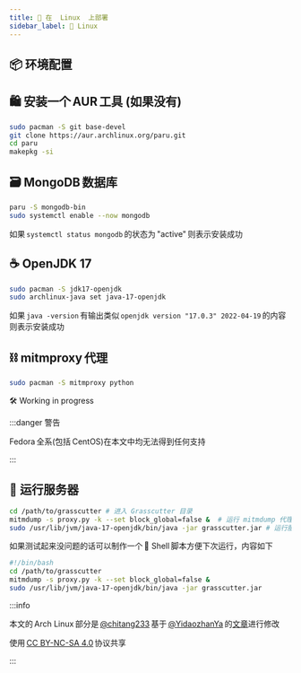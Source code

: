 ```yaml
---
title: 🐧 在  Linux  上部署
sidebar_label: 🐧 Linux
---
```


## 📦 环境配置


<Tabs>
  <TabItem value="arch" label="Arch Linux" default>

## 🛍️ 安装一个 AUR 工具 (如果没有)

```bash
sudo pacman -S git base-devel
git clone https://aur.archlinux.org/paru.git
cd paru
makepkg -si
```

## 🗃️ MongoDB 数据库

```bash
paru -S mongodb-bin
sudo systemctl enable --now mongodb
```

如果 `systemctl status mongodb` 的状态为 "active" 则表示安装成功

## ☕ OpenJDK 17

```bash
sudo pacman -S jdk17-openjdk
sudo archlinux-java set java-17-openjdk
```

如果 `java -version` 有输出类似 `openjdk version "17.0.3" 2022-04-19` 的内容则表示安装成功

## ⛓️ mitmproxy 代理

```bash
sudo pacman -S mitmproxy python
```

  </TabItem>
  <TabItem value="ubuntu" label="Ubuntu">
🛠️ Working in progress
  </TabItem>
  <TabItem value="centos" label="Fedora / CentOS">

:::danger 警告

Fedora 全系(包括 CentOS)在本文中均无法得到任何支持

:::

  </TabItem>
</Tabs>

## 🚜 运行服务器

```bash
cd /path/to/grasscutter # 进入 Grasscutter 目录
mitmdump -s proxy.py -k --set block_global=false &  # 运行 mitmdump 代理
sudo /usr/lib/jvm/java-17-openjdk/bin/java -jar grasscutter.jar # 运行服务器主文件
```

如果测试起来没问题的话可以制作一个 🐚 Shell 脚本方便下次运行，内容如下

```bash
#!/bin/bash
cd /path/to/grasscutter
mitmdump -s proxy.py -k --set block_global=false &
sudo /usr/lib/jvm/java-17-openjdk/bin/java -jar grasscutter.jar
```

:::info

本文的 Arch Linux 部分是 [@chitang233](https://t.me/chitang233) 基于 [@YidaozhanYa](https://t.me/YidaozhanYa) 的[文章](https://blog.yidaozhan.ga/2022/05/01/grasscutter-on-archlinux/)进行修改

使用 [CC BY-NC-SA 4.0](https://creativecommons.org/licenses/by-nc-sa/4.0/) 协议共享

:::